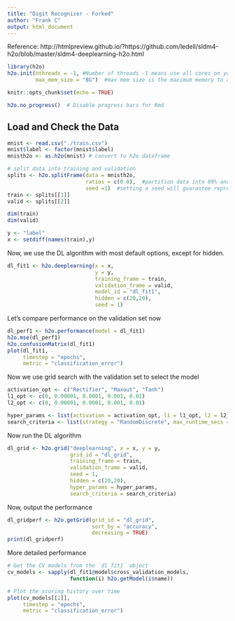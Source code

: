 ```yaml
---
title: "Digit Recognizer - Forked"
author: "Frank C"
output: html_document
---
```

Reference: http://htmlpreview.github.io/?https://github.com/ledell/sldm4-h2o/blob/master/sldm4-deeplearning-h2o.html

```r
library(h2o)
h2o.init(nthreads = -1, #Number of threads -1 means use all cores on your machine
         max_mem_size = "8G")  #max mem size is the maximum memory to allocate to H2O

```

```r
knitr::opts_chunk$set(echo = TRUE)
```

```r
h2o.no_progress()  # Disable progress bars for Rmd
```

## Load and Check the Data


```r
mnist <- read.csv("./train.csv")
mnist$label <- factor(mnist$label)
mnisth2o <- as.h2o(mnist) # convert to h2o dataframe

# split data into training and validation
splits <- h2o.splitFrame(data = mnisth2o, 
                         ratios = c(0.8),  #partition data into 80% and 20%
                         seed =1)  #setting a seed will guarantee reproducibility
train <- splits[[1]]
valid <- splits[[2]]

dim(train)
dim(valid)
```

```r
y <- "label"
x <- setdiff(names(train),y)
```

Now, we use the DL algorithm with most default options, except for hidden.
```r
dl_fit1 <- h2o.deeplearning(x = x,
                            y = y,
                            training_frame = train,
                            validation_frame = valid,
                            model_id = "dl_fit1",
                            hidden = c(20,20),
                            seed = 1)
```

Let's compare performance on the validation set now
```r
dl_perf1 <- h2o.performance(model = dl_fit1)
h2o.mse(dl_perf1)
h2o.confusionMatrix(dl_fit1)
plot(dl_fit1, 
     timestep = "epochs", 
     metric = "classification_error")
```

Now we use grid search with the validation set to select the model
```r
activation_opt <- c("Rectifier", "Maxout", "Tanh")
l1_opt <- c(0, 0.00001, 0.0001, 0.001, 0.01)
l2_opt <- c(0, 0.00001, 0.0001, 0.001, 0.01)

hyper_params <- list(activation = activation_opt, l1 = l1_opt, l2 = l2_opt)
search_criteria <- list(strategy = "RandomDiscrete", max_runtime_secs = 600)
```

Now run the DL algorithm
```r
dl_grid <- h2o.grid("deeplearning", x = x, y = y,
                    grid_id = "dl_grid",
                    training_frame = train,
                    validation_frame = valid,
                    seed = 1,
                    hidden = c(20,20),
                    hyper_params = hyper_params,
                    search_criteria = search_criteria)
```

Now, output the performance
```r
dl_gridperf <- h2o.getGrid(grid_id = "dl_grid", 
                           sort_by = "accuracy", 
                           decreasing = TRUE)
print(dl_gridperf)
```

More detailed performance 
```r
# Get the CV models from the `dl_fit1` object
cv_models <- sapply(dl_fit1@model$cross_validation_models, 
                    function(i) h2o.getModel(i$name))

# Plot the scoring history over time
plot(cv_models[[1]], 
     timestep = "epochs", 
     metric = "classification_error")
```
